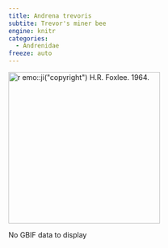 ```yaml
---
title: Andrena trevoris
subtite: Trevor's miner bee
engine: knitr
categories:
  - Andrenidae
freeze: auto
---
```

[![`r emo::ji("copyright")` H.R. Foxlee. 1964.](/files/no_bee.png){height=300}](https://www.zoology.ubc.ca/entomology/main/Hymenoptera/Andrenidae/Andrena%20trevoris%20(3lateral).jpg)

No GBIF data to display
